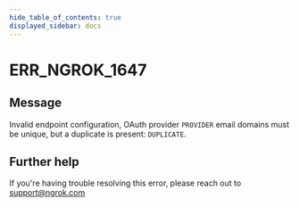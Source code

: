```yaml
---
hide_table_of_contents: true
displayed_sidebar: docs
---
```



# ERR_NGROK_1647

## Message

Invalid endpoint configuration, OAuth provider `PROVIDER` email domains must be unique, but a duplicate is present: `DUPLICATE`.

<ErrorDetails error="err_ngrok_1647" />

## Further help

If you're having trouble resolving this error, please reach out to [support@ngrok.com](mailto:support@ngrok.com?subject=Help%20with%20ERR_NGROK_1647)

